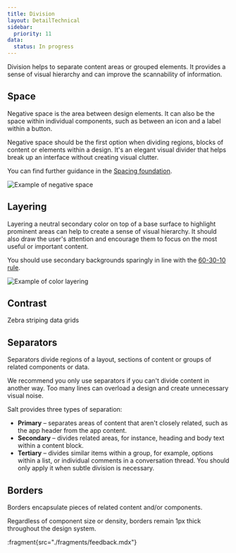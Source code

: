 ```yaml
---
title: Division
layout: DetailTechnical
sidebar:
  priority: 11
data:
  status: In progress
---
```


Division helps to separate content areas or grouped elements. It provides a sense of visual hierarchy and can improve the scannability of information.

## Space

Negative space is the area between design elements. It can also be the space within individual components, such as between an icon and a label within a button.

Negative space should be the first option when dividing regions, blocks of content or elements within a design. It's an elegant visual divider that helps break up an interface without creating visual clutter.

You can find further guidance in the [Spacing foundation](./spacing).

<Image
  src="/img/foundations/division-negativespace.svg"
  alt="Example of negative space"
/>

## Layering

Layering a neutral secondary color on top of a base surface to highlight prominent areas can help to create a sense of visual hierarchy. It should also draw the user's attention and encourage them to focus on the most useful or important content.

You should use secondary backgrounds sparingly in line with the [60-30-10 rule](./modes#60-30-10-rule).

<Image
  src="/img/foundations/division-layering.svg"
  alt="Example of color layering"
/>

## Contrast

Zebra striping data grids

## Separators

Separators divide regions of a layout, sections of content or groups of related components or data.

We recommend you only use separators if you can't divide content in another way. Too many lines can overload a design and create unnecessary visual noise.

Salt provides three types of separation:

- **Primary** – separates areas of content that aren't closely related, such as the app header from the app content.
- **Secondary** – divides related areas, for instance, heading and body text within a content block.
- **Tertiary** – divides similar items within a group, for example, options within a list, or individual comments in a conversation thread. You should only apply it when subtle division is necessary.

## Borders

Borders encapsulate pieces of related content and/or components.

Regardless of component size or density, borders remain 1px thick throughout the design system.

:fragment{src="./fragments/feedback.mdx"}

